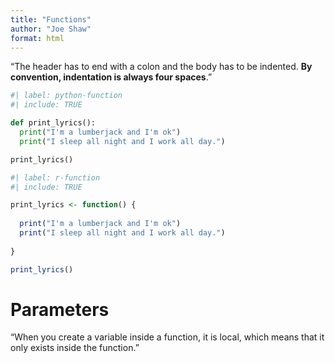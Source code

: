 ```yaml
---
title: "Functions"
author: "Joe Shaw"
format: html
---
```


"The header has to end with a colon and the body has to be indented. **By convention, indentation is always four spaces**."

```python
#| label: python-function
#| include: TRUE

def print_lyrics():
  print("I'm a lumberjack and I'm ok")
  print("I sleep all night and I work all day.")

print_lyrics()

```

```r
#| label: r-function
#| include: TRUE

print_lyrics <- function() {
  
  print("I'm a lumberjack and I'm ok")
  print("I sleep all night and I work all day.")
  
}

print_lyrics()

```

# Parameters

"When you create a variable inside a function, it is local, which means that it only exists inside the function."
